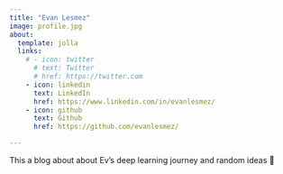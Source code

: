 ```yaml
---
title: "Evan Lesmez"
image: profile.jpg
about:
  template: jolla
  links:
    # - icon: twitter
      # text: Twitter
      # href: https://twitter.com
    - icon: linkedin
      text: LinkedIn
      href: https://www.linkedin.com/in/evanlesmez/
    - icon: github
      text: Github
      href: https://github.com/evanlesmez/

---
```

This a blog about about Ev's deep learning journey and random ideas 🐒

